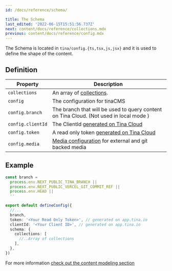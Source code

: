 ```yaml
---
id: /docs/reference/schema/

title: The Schema
last_edited: '2022-06-15T15:51:56.737Z'
next: content/docs/reference/collections.mdx
previous: content/docs/reference/config.mdx
---
```


The Schema is located in `tina/config.{ts,tsx,js,jsx}` and it is used to define the shape of the content.

## Definition

| Property          | Description                                                                                  |
| ----------------- | -------------------------------------------------------------------------------------------- |
| `collections`     | An array of [collections](/docs/reference/collections/).                                     |
| `config`          | The configuration for tinaCMS                                                                |
| `config.branch`   | The branch that will be used to query content on Tina Cloud. (Not used in local mode )       |
| `config.clientId` | The ClientId [generated on Tina Cloud](/docs/tina-cloud/dashboard/)                          |
| `config.token`    | A read only token [generated on Tina Cloud](/docs/tina-cloud/dashboard/projects/#api-tokens) |
| `config.media`    | [Media configuration](/docs/reference/media/overview/) for external and git backed media     |

## Example

```ts
const branch =
  process.env.NEXT_PUBLIC_TINA_BRANCH ||
  process.env.NEXT_PUBLIC_VERCEL_GIT_COMMIT_REF ||
  process.env.HEAD ||
  ''

export default defineConfig({
  //...
  branch,
  token: '<Your Read Only Token>', // generated on app.tina.io
  clientId: '<Your Client ID>', // generated on app.tina.io
  schema: {
    collections: [
      //..Array of collections
    ],
  },
})
```

For more information [check out the content modeling section](/docs/schema/)

